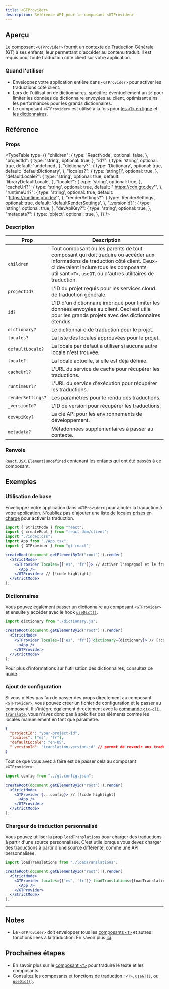 ```yaml
---
title: <GTProvider>
description: Référence API pour le composant <GTProvider>
---
```


## Aperçu

Le composant `<GTProvider>` fournit un contexte de Traduction Générale (GT) à ses enfants, leur permettant d'accéder au contenu traduit.
Il est requis pour toute traduction côté client sur votre application.

### Quand l'utiliser

- Enveloppez votre application entière dans `<GTProvider>` pour activer les traductions côté client.
- Lors de l'utilisation de dictionnaires, spécifiez éventuellement un `id` pour limiter les données du dictionnaire envoyées au client, optimisant ainsi les performances pour les grands dictionnaires.
- Le composant `<GTProvider>` est utilisé à la fois pour [les `<T>` en ligne](/docs/react/reference/t-reference) et [les dictionnaires](/docs/react/reference/dictionary-reference).

## Référence

### Props

<TypeTable
  type={{
    "children": {
      type: 'ReactNode',
      optional: false,
    },
    "projectId": {
      type: 'string',
      optional: true,
    },
    "id?": {
      type: 'string',
      optional: true,
      default: 'undefined',
    },
    "dictionary?": {
      type: 'Dictionary',
      optional: true,
      default: 'defaultDictionary',
    },
    "locales?": {
      type: 'string[]',
      optional: true,
    },
    "defaultLocale?": {
      type: 'string',
      optional: true,
      default: 'libraryDefaultLocale',
    },
    "locale?": {
      type: 'string',
      optional: true,
    },
    "cacheUrl?": {
      type: 'string',
      optional: true,
      default: "'https://cdn.gtx.dev'",
    },
    "runtimeUrl?": {
      type: 'string',
      optional: true,
      default: "'https://runtime.gtx.dev'",
    },
    "renderSettings?": {
      type: 'RenderSettings',
      optional: true,
      default: 'defaultRenderSettings',
    },
    "_versionId?": {
      type: 'string',
      optional: true,
    },
    "devApiKey?": {
      type: 'string',
      optional: true,
    },
    "metadata?": {
      type: 'object',
      optional: true,
    },
  }}
/>

### Description

| Prop | Description |
|-----------|-------------|
| `children` | Tout composant ou les parents de tout composant qui doit traduire ou accéder aux informations de traduction côté client. Ceux-ci devraient inclure tous les composants utilisant `<T>`, `useGT`, ou d'autres utilitaires de traduction. |
| `projectId?` | L'ID du projet requis pour les services cloud de traduction générale. |
| `id?` | L'ID d'un dictionnaire imbriqué pour limiter les données envoyées au client. Ceci est utile pour les grands projets avec des dictionnaires étendus. |
| `dictionary?` | Le dictionnaire de traduction pour le projet. |
| `locales?` | La liste des locales approuvées pour le projet. |
| `defaultLocale?` | La locale par défaut à utiliser si aucune autre locale n'est trouvée. |
| `locale?` | La locale actuelle, si elle est déjà définie. |
| `cacheUrl?` | L'URL du service de cache pour récupérer les traductions. |
| `runtimeUrl?` | L'URL du service d'exécution pour récupérer les traductions. |
| `renderSettings?` | Les paramètres pour le rendu des traductions. |
| `_versionId?` | L'ID de version pour récupérer les traductions. |
| `devApiKey?` | La clé API pour les environnements de développement. |
| `metadata?` | Métadonnées supplémentaires à passer au contexte. |

### Renvoie

`React.JSX.Element|undefined` contenant les enfants qui ont été passés à ce composant.

## Exemples

### Utilisation de base

Enveloppez votre application dans `<GTProvider>` pour ajouter la traduction à votre application.
N'oubliez pas d'ajouter une [liste de locales prises en charge](/docs/reference/supported-locales) pour activer la traduction.

```jsx title="index.js" copy
import { StrictMode } from "react";
import { createRoot } from "react-dom/client";
import "./index.css";
import App from "./App.tsx";
import { GTProvider } from "gt-react";

createRoot(document.getElementById("root")!).render(
  <StrictMode>
    <GTProvider locales={['es', 'fr']}> // Activer l'espagnol et le français // [!code highlight]
      <App />
    </GTProvider> // [!code highlight]
  </StrictMode>
);
```

### Dictionnaires

Vous pouvez également passer un dictionnaire au composant `<GTProvider>` et ensuite y accéder avec le hook [`useDict()`](/docs/next/api/components/dictionary/useDict).

```jsx title="index.js" copy
import dictionary from "./dictionary.js";

createRoot(document.getElementById("root")!).render(
  <StrictMode>
    <GTProvider locales={['es', 'fr']} dictionary={dictionary}> // [!code highlight]
      <App />
    </GTProvider>
  </StrictMode>
);
```

Pour plus d'informations sur l'utilisation des dictionnaires, consultez ce [guide](/docs/react/reference/dictionary-reference).

### Ajout de configuration

Si vous n'êtes pas fan de passer des props directement au composant `<GTProvider>`, vous pouvez créer un fichier de configuration et le passer au composant.
Il s'intègre également directement avec la [commande `gtx-cli translate`](/docs/cli/translate), vous n'avez donc pas à spécifier des éléments comme les locales manuellement en tant que paramètre.

```json title="gt.config.json" copy
{
  "projectId": "your-project-id",
  "locales": ["es", "fr"],
  "defaultLocale": "en-US",
  "_versionId": "translation-version-id" // permet de revenir aux traductions précédentes (généré automatiquement par le CLI)
}
```

Tout ce que vous avez à faire est de passer cela au composant `<GTProvider>`.

```jsx title="index.js" copy
import config from "../gt.config.json";

createRoot(document.getElementById("root")!).render(
  <StrictMode>
    <GTProvider {...config}> // [!code highlight]
      <App />
    </GTProvider>
  </StrictMode>
);
```

### Chargeur de traduction personnalisé

Vous pouvez utiliser la prop `loadTranslations` pour charger des traductions à partir d'une source personnalisée.
C'est utile lorsque vous devez charger des traductions à partir d'une source différente, comme une API personnalisée.

```jsx title="index.js" copy
import loadTranslations from "./loadTranslations";

createRoot(document.getElementById("root")!).render(
  <StrictMode>
    <GTProvider locales={['es', 'fr']} loadTranslations={loadTranslations}> // [!code highlight]
      <App />
    </GTProvider>
  </StrictMode>
);
```

---

## Notes
 * Le `<GTProvider>` doit envelopper tous les [composants `<T>`](/docs/react/api/components/t) et autres fonctions liées à la traduction. En savoir plus [ici](/docs/react/reference/t-reference#gtprovider).

## Prochaines étapes
 * En savoir plus sur le [composant `<T>`](/docs/react/reference/t-reference) pour traduire le texte et les composants.
 * Consultez les composants et fonctions de traduction : [`<T>`](/docs/react/api/components/t), [`useGT()`](/docs/react/api/strings/useGT), ou [`useDict()`](/docs/react/api/dictionary/useDict).